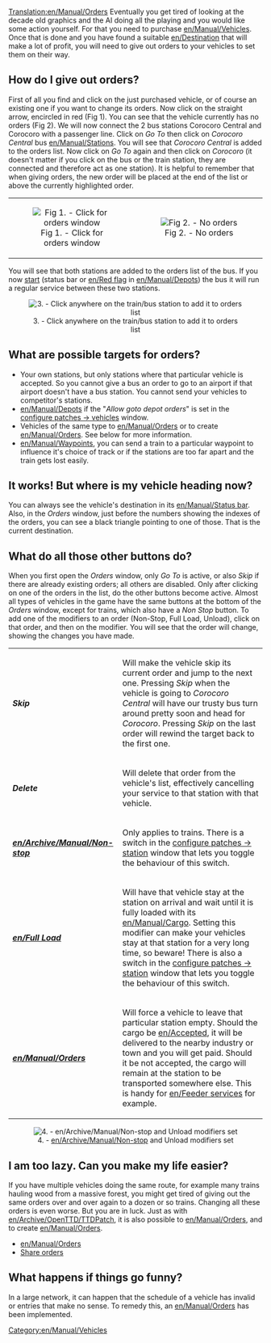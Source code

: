 [[Translation:en/Manual/Orders]]
Eventually you get tired of looking at the decade old graphics and the AI doing all the playing and you would like some action yourself. For that you need to purchase [[en/Manual/Vehicles]]. Once that is done and you have found a suitable [[en/Destination]] that will make a lot of profit, you will need to give out orders to your vehicles to set them on their way.

==How do I give out orders?==
First of all you find and click on the just purchased vehicle, or of course an existing one if you want to change its orders. Now click on the straight arrow, encircled in red (Fig 1). You can see that the vehicle currently has no orders (Fig 2). We will now connect the 2 bus stations Corocoro Central and Corocoro with a passenger line. Click on ''Go To'' then click on ''Corocoro Central'' bus [[en/Manual/Stations]]. You will see that ''Corocoro Central'' is added to the orders list. Now click on ''Go To'' again and then click on ''Corocoro'' (it doesn't matter if you click on the bus or the train station, they are connected and therefore act as one station). It is helpful to remember that when giving orders, the new order will be placed at the end of the list or above the currently highlighted order.

{| align=center
|width=50% align=center| [[File:en/Manual/Orders-1.png|center|frame|Fig 1. - Click for orders window]]
|width=50% align=center| [[File:en/Manual/Orders-2.png|center|frame|Fig 2. - No orders]]
|}

You will see that both stations are added to the orders list of the bus. If you now [[en/Start vehicle|start]] (status bar or [[en/Red flag]] in [[en/Manual/Depots]]) the bus it will run a regular service between these two stations.

<center>[[File:en/Orders-3.png|center|frame|3. - Click anywhere on the train/bus station to add it to orders list]]</center>

==What are possible targets for orders?==
*Your own stations, but only stations where that particular vehicle is accepted. So you cannot give a bus an order to go to an airport if that airport doesn't have a bus station. You cannot send your vehicles to competitor's stations.
*[[en/Manual/Depots]] if the "''Allow goto depot orders''" is set in the [[en/Archive/Manual/Settings/Configuring patches/Vehicles|configure patches -> vehicles]] window.
*Vehicles of the same type to [[en/Manual/Orders]] or to create [[en/Manual/Orders]]. See below for more information.
*[[en/Manual/Waypoints]], you can send a train to a particular waypoint to influence it's choice of track or if the stations are too far apart and the train gets lost easily.

==It works! But where is my vehicle heading now?==
You can always see the vehicle's destination in its [[en/Manual/Status bar]]. Also, in the ''Orders'' window, just before the numbers showing the indexes of the orders, you can see a black triangle pointing to one of those. That is the current destination.

==What do all those other buttons do?==
When you first open the ''Orders'' window, only ''Go To'' is active, or also ''Skip'' if there are already existing orders; all others are disabled. Only after clicking on one of the orders in the list, do the other buttons become active. Almost all types of vehicles in the game have the same buttons at the bottom of the ''Orders'' window, except for trains, which also have a ''Non Stop'' button. To add one of the modifiers to an order (Non-Stop, Full Load, Unload), click on that order, and then on the modifier. You will see that the order will change, showing the changes you have made.

{|
| '''''Skip'''''||Will make the vehicle skip its current order and jump to the next one. Pressing ''Skip'' when the vehicle is going to ''Corocoro Central'' will have our trusty bus turn around pretty soon and head for ''Corocoro''. Pressing ''Skip'' on the last order will rewind the target back to the first one.
|-
| '''''Delete'''''||Will delete that order from the vehicle's list, effectively cancelling your service to that station with that vehicle.
|-
| '''''[[en/Archive/Manual/Non-stop]]'''''||Only applies to trains. There is a switch in the [[en/Archive/Manual/Settings/Configuring patches/Stations|configure patches -> station]] window that lets you toggle the behaviour of this switch.
|-
| '''''[[en/Full Load]]'''''||Will have that vehicle stay at the station on arrival and wait until it is fully loaded with its [[en/Manual/Cargo]]. Setting this modifier can make your vehicles stay at that station for a very long time, so beware! There is also a switch in the [[en/Archive/Manual/Settings/Configuring patches/Stations|configure patches -> station]] window that lets you toggle the behaviour of this switch.
|-
| '''''[[en/Manual/Orders]]'''''||Will force a vehicle to leave that particular station empty. Should the cargo be [[en/Accepted]], it will be delivered to the nearby industry or town and you will get paid. Should it be not accepted, the cargo will remain at the station to be transported somewhere else. This is handy for [[en/Feeder services]] for example.
|}

<center>[[File:en/Archive/Manual/Orders-4.png|center|frame|4. - [[en/Archive/Manual/Non-stop]] and Unload modifiers set]]</center>

==I am too lazy. Can you make my life easier?==
If you have multiple vehicles doing the same route, for example many trains hauling wood from a massive forest, you might get tired of giving out the same orders over and over again to a dozen or so trains. Changing all these orders is even worse. But you are in luck. Just as with [[en/Archive/OpenTTD/TTDPatch]], it is also possible to [[en/Manual/Orders]], and to create [[en/Manual/Orders]].
*[[en/Manual/Orders]]
*[[en/Manual/Orders|Share orders]]

==What happens if things go funny?==
In a large network, it can happen that the schedule of a vehicle has invalid or entries that make no sense. To remedy this, an 
[[en/Manual/Orders]] has been implemented.

[[Category:en/Manual/Vehicles]]